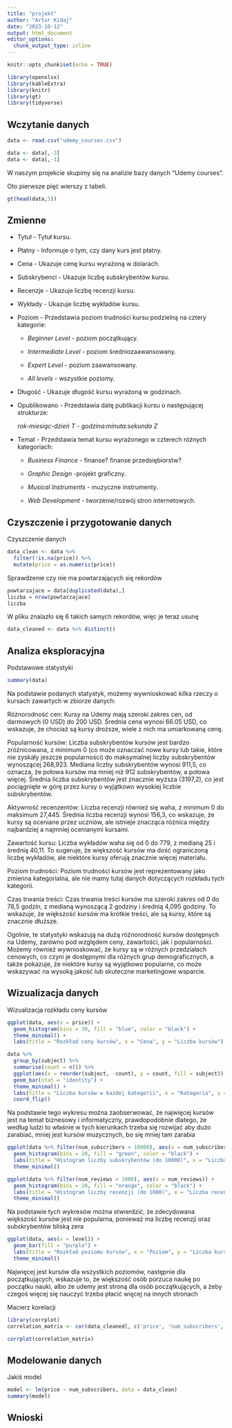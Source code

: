 ```yaml
---
title: "projekt"
author: "Artur Kidaj"
date: "2023-10-12"
output: html_document
editor_options: 
  chunk_output_type: inline
---
```


```r
knitr::opts_chunk$set(echo = TRUE)
```

```r
library(openxlsx)
library(kableExtra)
library(knitr)
library(gt)
library(tidyverse)

```

## Wczytanie danych

```r
data <- read.csv("udemy_courses.csv")

data <- data[,-3]
data <- data[,-1]
```

W naszym projekcie skupimy się na analizie bazy danych "Udemy courses".

Oto pierwsze pięć wierszy z tabeli.

```r
gt(head(data,5))
```

## Zmienne

-   Tytuł - Tytuł kursu.

-   Płatny - Informuje o tym, czy dany kurs jest płatny.

-   Cena - Ukazuje cenę kursu wyrażoną w dolarach.

-   Subskrybenci - Ukazuje liczbę subskrybentów kursu.

-   Recenzje - Ukazuje liczbę recenzji kursu.

-   Wykłady - Ukazuje liczbę wykładów kursu.

-   Poziom - Przedstawia poziom trudności kursu podzielną na cztery kategorie:

    -   *Beginner Level* - poziom początkujący.

    -   *Intermediate Level* - poziom średniozaawansowany.

    -   *Expert Level* - poziom zaawansowany.

    -   *All levels* - wszystkie poziomy.

-   Długość - Ukazuje długość kursu wyrażoną w godzinach.

-   Opublikowano - Przedstawia datę publikacji kursu o następującej strukturze:

    *rok-miesiąc-dzień T - godzina:minuta:sekunda Z*

-   Temat - Przedstawia temat kursu wyrażonego w czterech różnych kategoriach:

    -   *Business Finance* - finanse? finanse przedsiębiorstw?

    -   *Graphic Design* -projekt graficzny.

    -   *Musical Instruments* - muzyczne instrumenty.

    -   *Web Development* - tworzenie/rozwój stron internetowych.
    
## Czyszczenie i przygotowanie danych
Czyszczenie danych

```r
data_clean <- data %>%
  filter(!is.na(price)) %>%
  mutate(price = as.numeric(price))
```
Sprawdzenie czy nie ma powtarzających się rekordów

```r
powtarzajace = data[duplicated(data),]
liczba = nrow(powtarzajace)
liczba
```
W pliku znalazło się 6 takich samych rekordów, więc je teraz usunę

```r
data_cleaned <- data %>% distinct()
```


## Analiza eksploracyjna

Podstawowe statystyki
```r
summary(data)
```
Na podstawie podanych statystyk, możemy wywnioskować kilka rzeczy o kursach zawartych w zbiorze danych:

Różnorodność cen: Kursy na Udemy mają szeroki zakres cen, od darmowych (0 USD) do 200 USD. Średnia cena wynosi 66.05 USD, co wskazuje, że chociaż są kursy droższe, wiele z nich ma umiarkowaną cenę.

Popularność kursów: Liczba subskrybentów kursów jest bardzo zróżnicowana, z minimum 0 (co może oznaczać nowe kursy lub takie, które nie zyskały jeszcze popularności) do maksymalnej liczby subskrybentów wynoszącej 268,923. Mediana liczby subskrybentów wynosi 911,5, co oznacza, że połowa kursów ma mniej niż 912 subskrybentów, a połowa więcej. Średnia liczba subskrybentów jest znacznie wyższa (3197,2), co jest pociągnięte w górę przez kursy o wyjątkowo wysokiej liczbie subskrybentów.

Aktywność recenzentów: Liczba recenzji również się waha, z minimum 0 do maksimum 27,445. Średnia liczba recenzji wynosi 156,3, co wskazuje, że kursy są oceniane przez uczniów, ale istnieje znacząca różnica między najbardziej a najmniej ocenianymi kursami.

Zawartość kursu: Liczba wykładów waha się od 0 do 779, z medianą 25 i średnią 40,11. To sugeruje, że większość kursów ma dość ograniczoną liczbę wykładów, ale niektóre kursy oferują znacznie więcej materiału.

Poziom trudności: Poziom trudności kursów jest reprezentowany jako zmienna kategorialna, ale nie mamy tutaj danych dotyczących rozkładu tych kategorii.

Czas trwania treści: Czas trwania treści kursów ma szeroki zakres od 0 do 78,5 godzin, z medianą wynoszącą 2 godziny i średnią 4,095 godziny. To wskazuje, że większość kursów ma krótkie treści, ale są kursy, które są znacznie dłuższe.

Ogólnie, te statystyki wskazują na dużą różnorodność kursów dostępnych na Udemy, zarówno pod względem ceny, zawartości, jak i popularności. Możemy również wywnioskować, że kursy są w różnych przedziałach cenowych, co czyni je dostępnymi dla różnych grup demograficznych, a także pokazuje, że niektóre kursy są wyjątkowo popularne, co może wskazywać na wysoką jakość lub skuteczne marketingowe wsparcie.


## Wizualizacja danych

 Wizualizacja rozkładu ceny kursów  
```r
ggplot(data, aes(x = price)) + 
  geom_histogram(bins = 30, fill = "blue", color = "black") +
  theme_minimal() +
  labs(title = "Rozkład ceny kursów", x = "Cena", y = "Liczba kursów")
```

```r
data %>%
  group_by(subject) %>%
  summarise(count = n()) %>%
  ggplot(aes(x = reorder(subject, -count), y = count, fill = subject)) +
  geom_bar(stat = "identity") +
  theme_minimal() +
  labs(title = "Liczba kursów w każdej kategorii", x = "Kategoria", y = "Liczba kursów") +
  coord_flip()

```
Na podstawie tego wykresu można zaobserwować, że najwięcej kursów jest na temat biznesowy i informatyczny, prawdopodobnie dlatego, że według ludzi to właśnie w tych kierunkach trzeba się rozwijać aby dużo zarabiać, mniej jest kursów muzycznych, bo się mniej tam zarabia

```r
ggplot(data %>% filter(num_subscribers < 10000), aes(x = num_subscribers)) +
  geom_histogram(bins = 20, fill = "green", color = "black") +
  labs(title = "Histogram liczby subskrybentów (do 10000)", x = "Liczba subskrybentów", y = "Liczba kursów") +
  theme_minimal()
```
```r
ggplot(data %>% filter(num_reviews < 1000), aes(x = num_reviews)) +
  geom_histogram(bins = 20, fill = "orange", color = "black") +
  labs(title = "Histogram liczby recenzji (do 1000)", x = "Liczba recenzji", y = "Liczba kursów") +
  theme_minimal()
```
Na podstawie tych wykresów można stwierdzić, że zdecydowana większość kursów jest nie popularna, ponieważ ma liczbę recenzji oraz subskrybentów bliską zera

```r
ggplot(data, aes(x = level)) +
  geom_bar(fill = "purple") +
  labs(title = "Rozkład poziomu kursów", x = "Poziom", y = "Liczba kursów") +
  theme_minimal()
```
Najwięcej jest kursów dla wszystkich poziomów, następnie dla początkujących, wskazuje to, że większość osób porzuca naukę po początku nauki, albo że udemy jest stroną dla osób początkujących, a żeby czegoś więcej się nauczyć trzeba płacić więcej na innych stronach

Macierz korelacji
```r
library(corrplot)
correlation_matrix <- cor(data_cleaned[, c('price', 'num_subscribers', 'num_reviews', 'num_lectures', 'content_duration')])

corrplot(correlation_matrix)
```




## Modelowanie danych

Jakiś model

```r
model <- lm(price ~ num_subscribers, data = data_clean)
summary(model)
```

## Wnioski